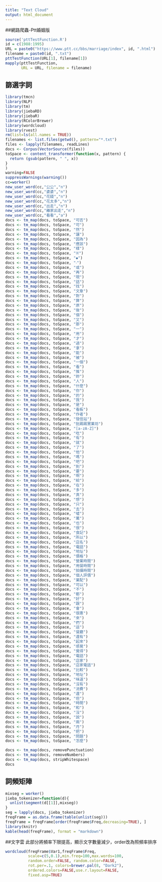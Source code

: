 ```yaml
---
title: "Text Cloud"
output: html_document
---
```

##網路爬蟲-Ptt婚姻版

```r
source('pttTestFunction.R')
id = c(1988:1995)
URL = paste0("https://www.ptt.cc/bbs/marriage/index", id, ".html")
filename = paste0(id, ".txt")
pttTestFunction(URL[1], filename[1])
mapply(pttTestFunction, 
       URL = URL, filename = filename)

```

## 篩選字詞

```r
library(tmcn)
library(NLP)
library(tm)
library(jiebaRD)
library(jiebaR)
library(RColorBrewer)
library(wordcloud)
library(rvest)
rm(list=ls(all.names = TRUE))
filenames <- list.files(getwd(), pattern="*.txt")
files <- lapply(filenames, readLines)
docs <- Corpus(VectorSource(files))
toSpace <- content_transformer(function(x, pattern) {
  return (gsub(pattern, " ", x))
}
)
warning=FALSE
suppressWarnings(warning())
cc=worker()
new_user_word(cc,"公公","n")
new_user_word(cc,"婆婆","n")
new_user_word(cc,"花錢","n")
new_user_word(cc,"花太多","n")
new_user_word(cc,"出走","n")
new_user_word(cc,"離家出走","n")
new_user_word(cc,"看看","a")
docs <- tm_map(docs, toSpace, "可否")
docs <- tm_map(docs, toSpace, "可")
docs <- tm_map(docs, toSpace, "然")
docs <- tm_map(docs, toSpace, "讓")
docs <- tm_map(docs, toSpace, "因為")
docs <- tm_map(docs, toSpace, "應該")
docs <- tm_map(docs, toSpace, "樣")
docs <- tm_map(docs, toSpace, "※")
docs <- tm_map(docs, toSpace, "◆")
docs <- tm_map(docs, toSpace, "‧")
docs <- tm_map(docs, toSpace, "或")
docs <- tm_map(docs, toSpace, "再")
docs <- tm_map(docs, toSpace, "現")
docs <- tm_map(docs, toSpace, "話")
docs <- tm_map(docs, toSpace, "找")
docs <- tm_map(docs, toSpace, "文章")
docs <- tm_map(docs, toSpace, "對")
docs <- tm_map(docs, toSpace, "算")
docs <- tm_map(docs, toSpace, "原")
docs <- tm_map(docs, toSpace, "後")
docs <- tm_map(docs, toSpace, "個")
docs <- tm_map(docs, toSpace, "又")
docs <- tm_map(docs, toSpace, "那")
docs <- tm_map(docs, toSpace, "一")
docs <- tm_map(docs, toSpace, "用")
docs <- tm_map(docs, toSpace, "才")
docs <- tm_map(docs, toSpace, "過")
docs <- tm_map(docs, toSpace, "拿")
docs <- tm_map(docs, toSpace, "能")
docs <- tm_map(docs, toSpace, "被")
docs <- tm_map(docs, toSpace, "一個")
docs <- tm_map(docs, toSpace, "看")
docs <- tm_map(docs, toSpace, "推")
docs <- tm_map(docs, toSpace, "妳")
docs <- tm_map(docs, toSpace, "人")
docs <- tm_map(docs, toSpace, "什麼")
docs <- tm_map(docs, toSpace, "你")
docs <- tm_map(docs, toSpace, "的")
docs <- tm_map(docs, toSpace, "我")
docs <- tm_map(docs, toSpace, "是")
docs <- tm_map(docs, toSpace, "看板")
docs <- tm_map(docs, toSpace, "作者")
docs <- tm_map(docs, toSpace, "發信站")
docs <- tm_map(docs, toSpace, "批踢踢實業坊")
docs <- tm_map(docs, toSpace, "[a-zA-Z]")
docs <- tm_map(docs, toSpace, "吃")
docs <- tm_map(docs, toSpace, "有")
docs <- tm_map(docs, toSpace, "就")
docs <- tm_map(docs, toSpace, "了")
docs <- tm_map(docs, toSpace, "他")
docs <- tm_map(docs, toSpace, "嗎")
docs <- tm_map(docs, toSpace, "吧")
docs <- tm_map(docs, toSpace, "到")
docs <- tm_map(docs, toSpace, "要")
docs <- tm_map(docs, toSpace, "啊")
docs <- tm_map(docs, toSpace, "給")
docs <- tm_map(docs, toSpace, "在")
docs <- tm_map(docs, toSpace, "多")
docs <- tm_map(docs, toSpace, "真")
docs <- tm_map(docs, toSpace, "想")
docs <- tm_map(docs, toSpace, "只")
docs <- tm_map(docs, toSpace, "去")
docs <- tm_map(docs, toSpace, "噓")
docs <- tm_map(docs, toSpace, "萬")
docs <- tm_map(docs, toSpace, "也")
docs <- tm_map(docs, toSpace, "很")
docs <- tm_map(docs, toSpace, "食記")
docs <- tm_map(docs, toSpace, "所以")
docs <- tm_map(docs, toSpace, "店名")
docs <- tm_map(docs, toSpace, "電話")
docs <- tm_map(docs, toSpace, "地址")
docs <- tm_map(docs, toSpace, "價格")
docs <- tm_map(docs, toSpace, "營業時間")
docs <- tm_map(docs, toSpace, "用餐時間")
docs <- tm_map(docs, toSpace, "拍攝時間")
docs <- tm_map(docs, toSpace, "個人評價")
docs <- tm_map(docs, toSpace, "業配")
docs <- tm_map(docs, toSpace, "可以")
docs <- tm_map(docs, toSpace, "不")
docs <- tm_map(docs, toSpace, "都")
docs <- tm_map(docs, toSpace, "好")
docs <- tm_map(docs, toSpace, "跟")
docs <- tm_map(docs, toSpace, "會")
docs <- tm_map(docs, toSpace, "很惠")
docs <- tm_map(docs, toSpace, "來")
docs <- tm_map(docs, toSpace, "們")
docs <- tm_map(docs, toSpace, "這")
docs <- tm_map(docs, toSpace, "餐廳")
docs <- tm_map(docs, toSpace, "還有")
docs <- tm_map(docs, toSpace, "起來")
docs <- tm_map(docs, toSpace, "感覺")
docs <- tm_map(docs, toSpace, "覺得")
docs <- tm_map(docs, toSpace, "電話")
docs <- tm_map(docs, toSpace, "店家")
docs <- tm_map(docs, toSpace, "店家電話")
docs <- tm_map(docs, toSpace, "比較")
docs <- tm_map(docs, toSpace, "地址")
docs <- tm_map(docs, toSpace, "味道")
docs <- tm_map(docs, toSpace, "沒有")
docs <- tm_map(docs, toSpace, "消費")
docs <- tm_map(docs, toSpace, "還")
docs <- tm_map(docs, toSpace, "但")
docs <- tm_map(docs, toSpace, "時間")
docs <- tm_map(docs, toSpace, "和")
docs <- tm_map(docs, toSpace, "沒")
docs <- tm_map(docs, toSpace, "說")
docs <- tm_map(docs, toSpace, "兩")
docs <- tm_map(docs, toSpace, "月")
docs <- tm_map(docs, toSpace, "把")
docs <- tm_map(docs, toSpace, "問題")
docs <- tm_map(docs, toSpace, "怎麼")

docs <- tm_map(docs, removePunctuation)
docs <- tm_map(docs, removeNumbers)
docs <- tm_map(docs, stripWhitespace)
docs

```

## 詞頻矩陣


```r
mixseg = worker()
jieba_tokenizer=function(d){
  unlist(segment(d[[1]],mixseg))
}
seg = lapply(docs, jieba_tokenizer)
freqFrame = as.data.frame(table(unlist(seg)))
freqFrame = freqFrame[order(freqFrame$Freq,decreasing=TRUE), ]
library(knitr)
kable(head(freqFrame), format = "markdown")
```


##文字雲
此部分將頻率下限提高，顯示文字數量減少，order改為照頻率排序

```r
wordcloud(freqFrame$Var1,freqFrame$Freq,
          scale=c(5,0.1),min.freq=100,max.words=100,
          random.order=FALSE, random.color=FALSE, 
          rot.per=.1, colors=brewer.pal(8, "Dark2"),
          ordered.colors=FALSE,use.r.layout=FALSE,
          fixed.asp=TRUE)
```